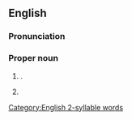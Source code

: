==English==
{{wikipedia}}

===Pronunciation===
{{IPA|en|/ˈdʒɛdbərə/}}<!--silent gh???-->

===Proper noun===
{{en-proper noun}}

# {{place|en|town|carea/Scottish Borders|cc/Scotland}} {{q|[[OS]] grid ref NT6520}}.
# {{lb|en|military|historical}} {{n-g|Code name for teams of three parachuted into Occupied [[Europe]] (primarily [[France]], but also [[Holland]] and [[Belgium]]) beginning on [[D-Day]] (June 6, 1944) to aid local Resistance groups. The men consisted of a British or American officer, a native of the country, and a [[non-commissioned]] radio operator.}}

[[Category:English 2-syllable words]]